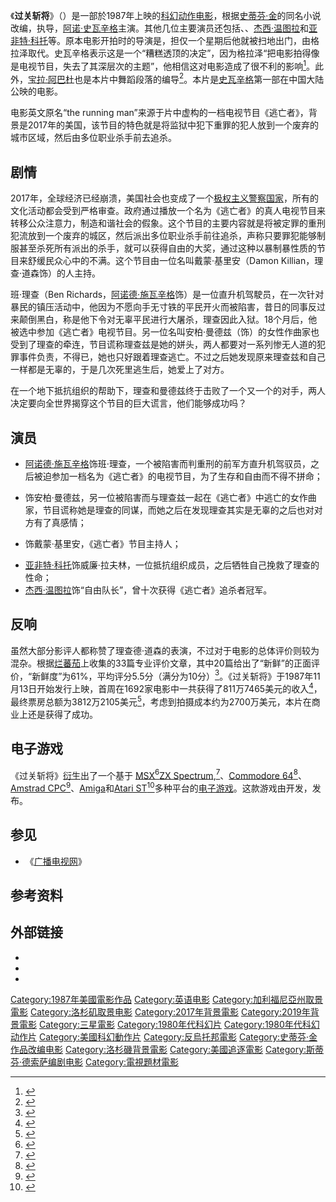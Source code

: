 {{noteTA
|G1=Show
|T=zh-cn:过关斩将; zh-tw:魔鬼阿諾; zh-hk:威龍猛將;
|1=zh-cn:过关斩将; zh-tw:魔鬼阿諾; zh-hk:威龍猛將;
}}
{{Infobox film
|name           = 过关斩将
| original_name  = {{lang|en|''The Running Man''}}
|image          = Running Man Theatrical Poster.jpg
|caption        = 电影海报
|director       = {{link-en|保罗·迈克尔·格拉泽|Paul Michael Glaser}}
|producer       = 乔治·林德（George Linder）<br />{{link-en|蒂姆·金尼曼|Tim Zinnemann}}
|based on       = 根据[[史蒂芬·金|史蒂芬·金]]同名小说改编
|screenplay     = {{link-en|斯蒂芬·E.德·索萨|Steven E. de Souza}}
|starring       = [[阿诺德·施瓦辛格|阿诺德·施瓦辛格]]<br />{{link-en|理查德·道森|Richard Dawson}}<br />{{link-en|玛利亚·康柯塔·阿隆索|María Conchita Alonso}}<br />[[亚非特·科托|亚非特·科托]]
|music          = {{link-en|哈罗德·方特梅耶|Harold Faltermeyer}}
|cinematography = {{link-en|托马斯·德尔·鲁斯|Thomas Del Ruth}}
|editing        = {{link-en|约翰·怀特 (剪辑师)|John Wright (film editor)|约翰·怀特}}<br />马克·罗伊·华纳（Mark Roy Warner）<br />{{link-en|爱德华·A·沃切卡|Edward A. Warschilka}}
|studio         = {{link-en|共和影业|Republic Pictures}}
|distributor    = [[三星电影公司|三星电影公司]]
|released       = {{film date|1987|11|13|美国}}
|runtime        = 101分钟
|language       = 英语
|country        = 美国
|budget         = 2700万美元
|gross          = 3812万2105美元
| cn_name       = 过关斩将
| hk_name       = 威龍猛將
| tw_name       = 魔鬼阿諾
}}

《'''过关斩将'''》（{{lang-en|''The Running Man''}}）是一部於1987年上映的[[科幻片|科幻]][[动作片|动作电影]]，根据[[史蒂芬·金|史蒂芬·金]]的同名小说改编，{{link-en|保罗·迈克尔·格拉泽|Paul Michael Glaser}}执导，[[阿诺·史瓦辛格|阿诺·史瓦辛格]]主演。其他几位主要演员还包括{{link-en|理查德·道森|Richard Dawson}}、{{link-en|玛利亚·康柯塔·阿隆索|María Conchita Alonso}}、[[杰西·温图拉|杰西·温图拉]]和[[亚非特·科托|亚非特·科托]]等。原本电影开拍时的导演是{{link-en|安德鲁·戴维斯 (导演)| Andrew Davis (filmmaker)|安德鲁·戴维斯}}，担仅一个星期后他就被扫地出门，由格拉泽取代。史瓦辛格表示这是一个“糟糕透顶的决定”，因为格拉泽“把电影拍得像是电视节目，失去了其深层次的主题”，他相信这对电影造成了很不利的影响<ref>{{cite book|author=Schwarzenegger, Arnold & Peter Petre|year=2012|title=Total Recall: My Unbelievably True Life Story|url=https://archive.org/details/totalrecall0000schw|publisher=Simon & Schuster|isbn=1451662432}}</ref>。此外，[[宝拉·阿巴杜|宝拉·阿巴杜]]也是本片中舞蹈段落的编导<ref>{{cite book|last=Hanson|first=Mary Ellen|title=Go! Fight! Win! Cheerleading in American Culture|year=1995|publisher=Popular Press|isbn=0879726806|pages=58}}</ref>。本片是[[阿诺·史瓦辛格|史瓦辛格]]第一部在中国大陆公映的电影。

电影英文原名“the running man”来源于片中虚构的一档电视节目《逃亡者》，背景是2017年的美国，该节目的特色就是将监狱中犯下重罪的犯人放到一个废弃的城市区域，然后由多位职业杀手前去追杀。

==剧情==
{{more plot}}
2017年，全球经济已经崩溃，美国社会也变成了一个[[极权主义|极权主义]][[警察国家|警察国家]]，所有的文化活动都会受到严格审查。政府通过播放一个名为《逃亡者》的真人电视节目来转移公众注意力，制造和谐社会的假象。这个节目的主要内容就是将被定罪的重刑犯流放到一个废弃的城区，然后派出多位职业杀手前往追杀，声称只要罪犯能够制服甚至杀死所有派出的杀手，就可以获得自由的大奖，通过这种以暴制暴性质的节目来舒缓民众心中的不满。这个节目由一位名叫戴蒙·基里安（Damon Killian，理查·道森饰）的人主持。

班·理查（Ben Richards，[[阿诺德·施瓦辛格|阿诺德·施瓦辛格]]饰）是一位直升机驾駛员，在一次针对暴民的镇压活动中，他因为不愿向手无寸铁的平民开火而被陷害，昔日的同事反过来颠倒黑白，称是他下令对无辜平民进行大屠杀，理查因此入狱。18个月后，他被选中参加《逃亡者》电视节目。另一位名叫安柏·曼德兹（{{link-en|玛利亚·康柯塔·阿隆索|María Conchita Alonso}}饰）的女性作曲家也受到了理查的牵连，节目谎称理查兹是她的姘头，两人都要对一系列惨无人道的犯罪事件负责，不得已，她也只好跟着理查逃亡。不过之后她发现原来理查兹和自己一样都是无辜的，于是几次死里逃生后，她爱上了对方。

在一个地下抵抗组织的帮助下，理查和曼德兹终于击败了一个又一个的对手，两人决定要向全世界揭穿这个节目的巨大谎言，他们能够成功吗？

==演员==
*[[阿诺德·施瓦辛格|阿诺德·施瓦辛格]]饰班·理查，一个被陷害而判重刑的前军方直升机驾驭员，之后被迫参加一档名为《逃亡者》的电视节目，为了生存和自由而不得不拼命；
*{{link-en|玛利亚·康柯塔·阿隆索|María Conchita Alonso}}饰安柏·曼德兹，另一位被陷害而与理查兹一起在《逃亡者》中逃亡的女作曲家，节目谎称她是理查的同谋，而她之后在发现理查其实是无辜的之后也对对方有了真感情；
*{{link-en|理查·道森|Richard Dawson}}饰戴蒙·基里安，《逃亡者》节目主持人；
*[[亚非特·科托|亚非特·科托]]饰威廉·拉夫林，一位抵抗组织成员，之后牺牲自己挽救了理查的性命；
*[[杰西·温图拉|杰西·温图拉]]饰“自由队长”，曾十次获得《逃亡者》追杀者冠军。

==反响==
虽然大部分影评人都称赞了理查德·道森的表演，不过对于电影的总体评价则较为混杂。根据[[烂蕃茄|烂蕃茄]]上收集的33篇专业评价文章，其中20篇给出了“新鲜”的正面评价，“新鲜度”为61%，平均评分5.5分（满分为10分）<ref name="RTfresh">{{cite web|url=http://www.rottentomatoes.com/m/running_man/|title=The Running Man (1987)|publisher=[[Rotten_Tomatoes|Rotten Tomatoes]]|accessdate=2009-03-14}}</ref>。《过关斩将》于1987年11月13日开始发行上映，首周在1692家电影中一共获得了811万7465美元的收入<ref>{{cite news|title= Weekend Box Office|publisher= Los Angeles Times|date= |url= http://articles.latimes.com/1987-11-17/entertainment/ca-21941_1_box-office|accessdate= 2012-06-03|archive-date= 2014-01-01|archive-url= https://web.archive.org/web/20140101135435/http://articles.latimes.com/1987-11-17/entertainment/ca-21941_1_box-office|dead-url= no}}</ref>，最终票房总额为3812万2105美元<ref name="BOXMojo">{{cite web|title=The Running Man|work=[[Box_Office_Mojo|Box Office Mojo]]|url=http://boxofficemojo.com/movies/?id=runningman.htm|accessdate=2013-05-16|archive-date=2013-05-11|archive-url=https://web.archive.org/web/20130511214214/http://boxofficemojo.com/movies/?id=runningman.htm|dead-url=no}}</ref>，考虑到拍摄成本约为2700万美元，本片在商业上还是获得了成功。

== 电子游戏 ==
《过关斩将》[[衍生作品|衍生]]出了一个基于 [[MSX|MSX]]<ref>{{cite web |url=http://www.generation-msx.nl/software/grandslam-entertainments/the-running-man/release/3033/ |title=The Running Man (1990, MSX, Grandslam Entertainments) |accessdate=2013-05-16 |publisher=Generation MSX}}</ref>[[ZX_Spectrum|ZX Spectrum]],<ref>{{cite web|url=http://www.worldofspectrum.org/infoseekid.cgi?id=0004275 |title=Running Man, The |publisher=World of Spectrum |date= |accessdate=2011-10-05}}</ref>、[[Commodore_64|Commodore 64]]<ref>{{cite web|url=http://www.lemon64.com/?game_id=2194 |title=Lemon - Commodore 64, C64 Games, Reviews & Music! |publisher=Lemon64.com |date= |accessdate=2011-10-05}}</ref>、[[Amstrad_CPC|Amstrad CPC]]<ref>{{cite web |url=http://www.cpczone.net/index.php?game=756 |title=Running Man by Grandslam for the Amstrad CPC |publisher=Cpczone.net |date= |accessdate=2011-10-05 |archive-url=https://web.archive.org/web/20110928131507/http://www.cpczone.net/index.php?game=756# |archive-date=2011-09-28 |dead-url=yes }}</ref>、[[Amiga|Amiga]]和[[Atari_ST|Atari ST]]<ref>{{cite web|url=http://www.atarilegend.com/games/games_detail.php?game_id=2962 |title=Legends never die! |publisher=Atari Legend |date= |accessdate=2011-10-05}}</ref>多种平台的[[电子游戏|电子游戏]]。这款游戏由{{link-en| Emerald软件公司|Emerald Software}}开发，{{link-en|格兰德斯朗娱乐公司|Grandslam Entertainment}}发布。

==参见==
*《[[广播电视网|广播电视网]]》

==参考资料==
{{Reflist}}

== 外部链接 ==
* {{IMDb title|id=0093894|title=过关斩将}}
* {{Rotten-tomatoes|running_man|title=过关斩将}}
* {{Amg movie|42362|过关斩将}}

{{DEFAULTSORT:Running Man, The}}
[[Category:1987年美國電影作品|Category:1987年美國電影作品]]
[[Category:英语电影|Category:英语电影]]
[[Category:加利福尼亞州取景電影|Category:加利福尼亞州取景電影]]
[[Category:洛杉矶取景电影|Category:洛杉矶取景电影]]
[[Category:2017年背景電影|Category:2017年背景電影]]
[[Category:2019年背景電影|Category:2019年背景電影]]
[[Category:三星電影|Category:三星電影]]
[[Category:1980年代科幻片|Category:1980年代科幻片]]
[[Category:1980年代科幻动作片|Category:1980年代科幻动作片]]
[[Category:美國科幻動作片|Category:美國科幻動作片]]
[[Category:反烏托邦電影|Category:反烏托邦電影]]
[[Category:史蒂芬·金作品改编电影|Category:史蒂芬·金作品改编电影]]
[[Category:洛杉磯背景電影|Category:洛杉磯背景電影]]
[[Category:美國追逐電影|Category:美國追逐電影]]
[[Category:斯蒂芬·德索萨编剧电影|Category:斯蒂芬·德索萨编剧电影]]
[[Category:電視題材電影|Category:電視題材電影]]